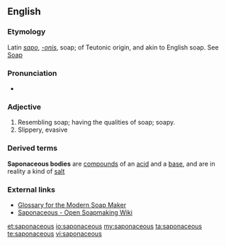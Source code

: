 ==English==

===Etymology===
Latin ''[[sapo]]'', ''[[-onis]]'', soap; of Teutonic origin, and akin to English soap. See [[Soap]]

===Pronunciation===
* {{rhymes|eɪʃəs}}

===Adjective===
{{en-adj}}

# Resembling soap; having the qualities of soap; soapy.
# Slippery, evasive

===Derived terms===
'''Saponaceous bodies''' are [[compound]]s of an [[acid]] and a [[base]], and are in reality a kind of [[salt]]

===External links===

* [http://www.ccnphawaii.com/glossary.htm Glossary for the Modern Soap Maker]
* [http://saponaceo.us Saponaceous - Open Soapmaking Wiki]

[[et:saponaceous]]
[[io:saponaceous]]
[[my:saponaceous]]
[[ta:saponaceous]]
[[te:saponaceous]]
[[vi:saponaceous]]